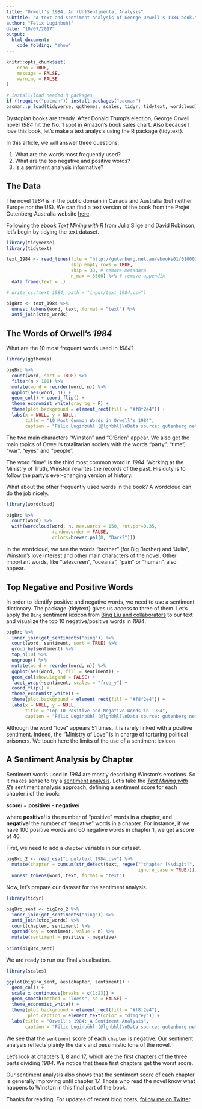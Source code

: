 ```yaml
---
title: "Orwell’s 1984, An (Un)Sentimental Analysis"
subtitle: "A text and sentiment analysis of George Orwell's 1984 book."
author: "Felix Luginbuhl"
date: "10/07/2017"
output: 
  html_document:
    code_folding: "show"
---
```


```r
knitr::opts_chunk$set(
	echo = TRUE,
	message = FALSE,
	warning = FALSE
)

# install/load needed R packages
if (!require("pacman")) install.packages("pacman")
pacman::p_load(tidyverse, ggthemes, scales, tidyr, tidytext, wordcloud)
```

Dystopian books are trendy. After Donald Trump's election, George Orwell novel *1984* hit the No. 1 spot in Amazon’s book sales chart. Also because I love this book, let's make a text analysis using the R package {tidytext}.

In this article, we will answer three questions:

1.  What are the words most frequently used?
2.  What are the top negative and positive words?
3.  Is a sentiment analysis informative?

## The Data

The novel *1984* is in the public domain in Canada and Australia (but neither Europe nor the US). We can find a text version of the book from the Projet Gutenberg Australia website [here](http://gutenberg.net.au/ebooks01/0100021.txt).

Following the ebook [*Text Mining with R*](http://tidytextmining.com/) from Julia Silge and David Robinson, let's begin by tidying the text dataset.

```r
library(tidyverse)
library(tidytext)

text_1984 <- read_lines(file = "http://gutenberg.net.au/ebooks01/0100021.txt", 
                        skip_empty_rows = TRUE, 
                        skip = 38, # remove metadata
                        n_max = 8500) %>% # remove appendix
  data_frame(text = .)

# write_csv(text_1984, path = "input/text_1984.csv")

bigBro <- text_1984 %>%
  unnest_tokens(word, text, format = "text") %>%
  anti_join(stop_words)
```

## The Words of Orwell's *1984*

What are the 10 most frequent words used in *1984*?

```r
library(ggthemes)

bigBro %>% 
  count(word, sort = TRUE) %>% 
  filter(n > 100) %>% 
  mutate(word = reorder(word, n)) %>%
  ggplot(aes(word, n)) + 
  geom_col() + coord_flip() +
  theme_economist_white(gray_bg = F) +
  theme(plot.background = element_rect(fill = "#f8f2e4")) +
  labs(x = NULL, y = NULL,
       title = "10 Most Common Words in Orwell's 1984",
       caption = "Félix Luginbühl (@lgnbhl)\nData source: gutenberg.net.au")
```

The two main characters "Winston" and "O'Brien" appear. We also get the main topics of Orwell's totalitarian society with the words "party", "time", "war", "eyes" and "people".

The word "time" is the third most common word in *1984*. Working at the Ministry of Truth, Winston rewrites the records of the past. His duty is to follow the party's ever-changing version of history.

What about the other frequently used words in the book? A wordcloud can do the job nicely.

```r
library(wordcloud)

bigBro %>%
  count(word) %>%
  with(wordcloud(word, n, max.words = 150, rot.per=0.35, 
                 random.order = FALSE, 
                 colors=brewer.pal(8, "Dark2")))
```

In the wordcloud, we see the words "brother" (for Big Brother) and "Julia", Winston's love interest and other main characters of the novel. Other important words, like "telescreen", "oceania", "pain" or "human", also appear.

## Top Negative and Positive Words

In order to identify positive and negative words, we need to use a sentiment dictionary. The package {tidytext} gives us access to three of them. Let's apply the ```Bing``` sentiment lexicon from [Bing Liu and collaborators](https://www.cs.uic.edu/~liub/FBS/sentiment-analysis.html) to our text and visualize the top 10 negative/positive words in *1984*.

```r
bigBro %>%
  inner_join(get_sentiments("bing")) %>%
  count(word, sentiment, sort = TRUE) %>%
  group_by(sentiment) %>%
  top_n(10) %>%
  ungroup() %>%
  mutate(word = reorder(word, n)) %>%
  ggplot(aes(word, n, fill = sentiment)) +
  geom_col(show.legend = FALSE) +
  facet_wrap(~sentiment, scales = "free_y") +
  coord_flip() +
  theme_economist_white() +
  theme(plot.background = element_rect(fill = "#f8f2e4")) +
  labs(x = NULL, y = NULL,
       title = "Top 10 Positive and Negative Words in 1984",
       caption = "Félix Luginbühl (@lgnbhl)\nData source: gutenberg.net.au")
```

Although the word "love" appears 51 times, it is rarely linked with a positive sentiment. Indeed, the "Ministry of Love" is in charge of torturing political prisoners. We touch here the limits of the use of a sentiment lexicon.

## A Sentiment Analysis by Chapter

Sentiment words used in *1984* are mostly describing Winston's emotions. So it makes sense to try a [sentiment analysis](https://en.wikipedia.org/wiki/Sentiment_analysis). Let's take the [*Text Mining with R*](http://tidytextmining.com/sentiment.html)'s sentiment analysis approach, defining a sentiment score for each chapter *i* of the book:

**score***i* = **positive***i* - **negative***i*

where **positive***i* is the number of “positive” words in a chapter, and **negative***i* the number of “negative” words in a chapter. For instance, if we have 100 positive words and 60 negative words in chapter 1, we get a score of 40.

First, we need to add a ```chapter``` variable in our dataset.

```r
bigBro_2 <- read_csv("input/text_1984.csv") %>%
  mutate(chapter = cumsum(str_detect(text, regex("^chapter [\\digit]", 
                                                 ignore_case = TRUE)))) %>%
  unnest_tokens(word, text, format = "text")
```

Now, let's prepare our dataset for the sentiment analysis.

```r
library(tidyr)

bigBro_sent <- bigBro_2 %>%
  inner_join(get_sentiments("bing")) %>%
  anti_join(stop_words) %>%
  count(chapter, sentiment) %>%
  spread(key = sentiment, value = n) %>%
  mutate(sentiment = positive - negative)
  
print(bigBro_sent)
```

We are ready to run our final visualisation.

```r
library(scales)

ggplot(bigBro_sent, aes(chapter, sentiment)) +
  geom_col() +
  scale_x_continuous(breaks = c(1:23)) +
  geom_smooth(method = "loess", se = FALSE) +
  theme_economist_white() +
  theme(plot.background = element_rect(fill = "#f8f2e4"),
        plot.caption = element_text(color = "dimgrey")) +
  labs(title = "Orwell's 1984: A Sentiment Analysis",
       caption = "Félix Luginbühl (@lgnbhl)\nData source: gutenberg.net.au")
```

We see that the ```sentiment``` score of each ```chapter``` is negative. Our sentiment analysis reflects plainly the dark and pessimistic tone of the novel.

Let's look at chapters 1, 8 and 17, which are the first chapters of the three parts dividing *1984*. We notice that these first chapters get the worst score.

Our sentiment analysis also shows that the sentiment score of each chapter is generally improving until chapter 17. Those who read the novel know what happens to Winston in this final part of the book.

Thanks for reading. For updates of recent blog posts, [follow me on Twitter](https://twitter.com/lgnbhl).
